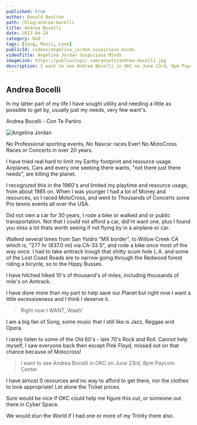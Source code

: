 ```yaml
---
published: true
author: Donald Boulton
path: /blog/andrea-bocelli
title: Andrea Bocelli
date: 2022-04-24
category: God
tags: [Song, Music, Love]
publicId: videos/angelina_jordan_suspicious_minds
videoTitle: Angelina Jordan Suspicious Minds
imageLink: https://publiuslogic.com/assets/andrea-bocelli.jpg
description: I want to see Andrea Bocelli in OKC on June 23rd, 8pm Paycom Center
---
```


## Andrea Bocelli

In my latter part of my life I have sought utility and needing a little as possible to get by, usually just my needs, very few want's.

<Section>

<LeftText>Andrea Bocelli - Con Te Partiro</LeftText>
<ColumnGridTwo>
<UserProfile buttonLink="https://youtu.be/TdWEhMOrRpQ" title="Con Te Partiro" titleLink="https://youtu.be/TdWEhMOrRpQ" link="https://www.youtube.com/@AndreaBocelli" description="@AndreaBocelli">

![Angelina Jordan](../../../static/img/andrea-bocelli.jpg)

</UserProfile>
<VideoWrapper>
<YouTube youTubeId="TdWEhMOrRpQ" />
</VideoWrapper>

</ColumnGridTwo>

</Section>

<Section>

No Professional sporting events, No Nascar races Ever! No MotoCross Races or Concerts in over 20 years.

I have tried real hard to limit my Earthy footprint and resource usage. Airplanes, Cars and every one seeking there wants, "not there just there needs", are killing the planet.

I recognized this in the 1960's and limited my playtime and resource usage, from about 1985 on. When I was younger I had a lot of Money and resources, so I raced MotoCross, and went to Thousands of Concerts some Pro tennis events all over the USA.

Did not own a car for 30 years, I rode a bike or walked and or public transportation. Not that I could not afford a car, did'nt want one, plus I found you miss a lot thats worth seeing if not flying by in a airplane or car.

</Section>

<Section>

Walked several times from San Ysidro "MX border", to Willow Creek CA which is, "277 hr (837.0 mi) via CA-33 S", and rode a bike once most of the way once. I had to take amtrack trough that shitty scum hole L.A. and some of the Lost Coast Roads are to narrow going through the Redwood forest riding a bicycle, so to the Hippy Busses.

I have hitched hiked 10's of thousand's of miles, including thousands of mile's on Amtrack.

I have done more than my part to help save our Planet but right now I want a little excessiveness and I think I deserve it.

> Right now I WANT, Waah!

</Section>

<Section>

I am a big fan of Song, some music that I still like is Jazz, Reggae and Opera.

I rarely listen to some of the Old 60's - late 70's Rock and Roll. Cannot help myself, I saw everyone back then except Pink Floyd, missed out on that chance because of Motocross!

> I want to see Andrea Bocelli in OKC on June 23rd, 8pm Paycom Center.

I have almost 0 resources and no way to afford to get there, nor the clothes to look appropriate! Let alone the Ticket prices.

</Section>

<Section>

Sure would be nice if OKC could help me figure this out, or someone out there in Cyber Space.

We would stun the World if I had one or more of my Trinity there also.

</Section>

<WavyHr className="mt-1 mb-1 text-wine-300" />
